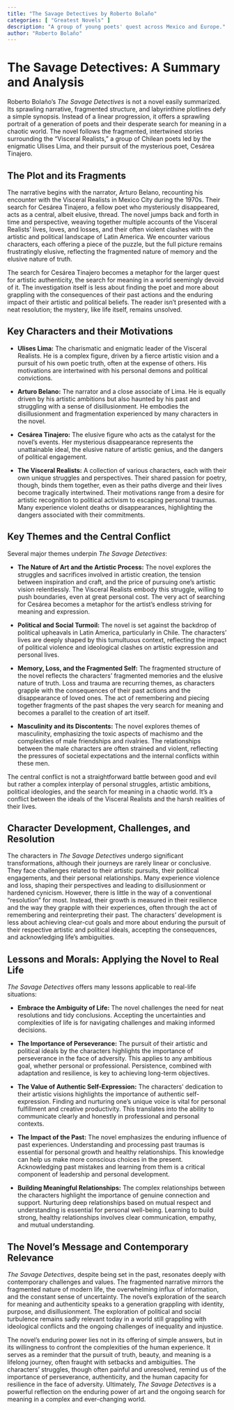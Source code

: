 ```yaml
---
title: "The Savage Detectives by Roberto Bolaño"
categories: [ "Greatest Novels" ]
description: "A group of young poets' quest across Mexico and Europe."
author: "Roberto Bolaño"
---
```

# The Savage Detectives: A Summary and Analysis

Roberto Bolaño's *The Savage Detectives* is not a novel easily summarized. Its sprawling narrative, fragmented structure, and labyrinthine plotlines defy a simple synopsis. Instead of a linear progression, it offers a sprawling portrait of a generation of poets and their desperate search for meaning in a chaotic world. The novel follows the fragmented, intertwined stories surrounding the "Visceral Realists," a group of Chilean poets led by the enigmatic Ulises Lima, and their pursuit of the mysterious poet, Cesárea Tinajero.

## The Plot and its Fragments

The narrative begins with the narrator, Arturo Belano, recounting his encounter with the Visceral Realists in Mexico City during the 1970s. Their search for Cesárea Tinajero, a fellow poet who mysteriously disappeared, acts as a central, albeit elusive, thread. The novel jumps back and forth in time and perspective, weaving together multiple accounts of the Visceral Realists' lives, loves, and losses, and their often violent clashes with the artistic and political landscape of Latin America. We encounter various characters, each offering a piece of the puzzle, but the full picture remains frustratingly elusive, reflecting the fragmented nature of memory and the elusive nature of truth.

The search for Cesárea Tinajero becomes a metaphor for the larger quest for artistic authenticity, the search for meaning in a world seemingly devoid of it. The investigation itself is less about finding the poet and more about grappling with the consequences of their past actions and the enduring impact of their artistic and political beliefs. The reader isn't presented with a neat resolution; the mystery, like life itself, remains unsolved.

## Key Characters and their Motivations

* **Ulises Lima:** The charismatic and enigmatic leader of the Visceral Realists. He is a complex figure, driven by a fierce artistic vision and a pursuit of his own poetic truth, often at the expense of others. His motivations are intertwined with his personal demons and political convictions.

* **Arturo Belano:** The narrator and a close associate of Lima. He is equally driven by his artistic ambitions but also haunted by his past and struggling with a sense of disillusionment. He embodies the disillusionment and fragmentation experienced by many characters in the novel.

* **Cesárea Tinajero:** The elusive figure who acts as the catalyst for the novel's events.  Her mysterious disappearance represents the unattainable ideal, the elusive nature of artistic genius, and the dangers of political engagement.

* **The Visceral Realists:** A collection of various characters, each with their own unique struggles and perspectives.  Their shared passion for poetry, though, binds them together, even as their paths diverge and their lives become tragically intertwined. Their motivations range from a desire for artistic recognition to political activism to escaping personal traumas.  Many experience violent deaths or disappearances, highlighting the dangers associated with their commitments.


## Key Themes and the Central Conflict

Several major themes underpin *The Savage Detectives*:

* **The Nature of Art and the Artistic Process:** The novel explores the struggles and sacrifices involved in artistic creation, the tension between inspiration and craft, and the price of pursuing one's artistic vision relentlessly. The Visceral Realists embody this struggle, willing to push boundaries, even at great personal cost.  The very act of searching for Cesárea becomes a metaphor for the artist's endless striving for meaning and expression.

* **Political and Social Turmoil:** The novel is set against the backdrop of political upheavals in Latin America, particularly in Chile. The characters' lives are deeply shaped by this tumultuous context, reflecting the impact of political violence and ideological clashes on artistic expression and personal lives.

* **Memory, Loss, and the Fragmented Self:** The fragmented structure of the novel reflects the characters' fragmented memories and the elusive nature of truth.  Loss and trauma are recurring themes, as characters grapple with the consequences of their past actions and the disappearance of loved ones. The act of remembering and piecing together fragments of the past shapes the very search for meaning and becomes a parallel to the creation of art itself.

* **Masculinity and its Discontents:** The novel explores themes of masculinity, emphasizing the toxic aspects of machismo and the complexities of male friendships and rivalries.  The relationships between the male characters are often strained and violent, reflecting the pressures of societal expectations and the internal conflicts within these men.

The central conflict is not a straightforward battle between good and evil but rather a complex interplay of personal struggles, artistic ambitions, political ideologies, and the search for meaning in a chaotic world.  It's a conflict between the ideals of the Visceral Realists and the harsh realities of their lives.

## Character Development, Challenges, and Resolution

The characters in *The Savage Detectives* undergo significant transformations, although their journeys are rarely linear or conclusive. They face challenges related to their artistic pursuits, their political engagements, and their personal relationships. Many experience violence and loss, shaping their perspectives and leading to disillusionment or hardened cynicism. However, there is little in the way of a conventional "resolution" for most. Instead, their growth is measured in their resilience and the way they grapple with their experiences, often through the act of remembering and reinterpreting their past.  The characters' development is less about achieving clear-cut goals and more about enduring the pursuit of their respective artistic and political ideals, accepting the consequences, and acknowledging life's ambiguities.


## Lessons and Morals: Applying the Novel to Real Life

*The Savage Detectives* offers many lessons applicable to real-life situations:

* **Embrace the Ambiguity of Life:** The novel challenges the need for neat resolutions and tidy conclusions. Accepting the uncertainties and complexities of life is for navigating challenges and making informed decisions.

* **The Importance of Perseverance:** The pursuit of their artistic and political ideals by the characters highlights the importance of perseverance in the face of adversity. This applies to any ambitious goal, whether personal or professional. Persistence, combined with adaptation and resilience, is key to achieving long-term objectives.

* **The Value of Authentic Self-Expression:** The characters' dedication to their artistic visions highlights the importance of authentic self-expression. Finding and nurturing one's unique voice is vital for personal fulfillment and creative productivity. This translates into the ability to communicate clearly and honestly in professional and personal contexts.

* **The Impact of the Past:** The novel emphasizes the enduring influence of past experiences.  Understanding and processing past traumas is essential for personal growth and healthy relationships.  This knowledge can help us make more conscious choices in the present.  Acknowledging past mistakes and learning from them is a critical component of leadership and personal development.

* **Building Meaningful Relationships:** The complex relationships between the characters highlight the importance of genuine connection and support. Nurturing deep relationships based on mutual respect and understanding is essential for personal well-being.  Learning to build strong, healthy relationships involves clear communication, empathy, and mutual understanding.

## The Novel's Message and Contemporary Relevance

*The Savage Detectives*, despite being set in the past, resonates deeply with contemporary challenges and values. The fragmented narrative mirrors the fragmented nature of modern life, the overwhelming influx of information, and the constant sense of uncertainty. The novel's exploration of the search for meaning and authenticity speaks to a generation grappling with identity, purpose, and disillusionment.  The exploration of political and social turbulence remains sadly relevant today in a world still grappling with ideological conflicts and the ongoing challenges of inequality and injustice.

The novel's enduring power lies not in its offering of simple answers, but in its willingness to confront the complexities of the human experience.  It serves as a reminder that the pursuit of truth, beauty, and meaning is a lifelong journey, often fraught with setbacks and ambiguities.  The characters' struggles, though often painful and unresolved, remind us of the importance of perseverance, authenticity, and the human capacity for resilience in the face of adversity.  Ultimately, *The Savage Detectives* is a powerful reflection on the enduring power of art and the ongoing search for meaning in a complex and ever-changing world.

